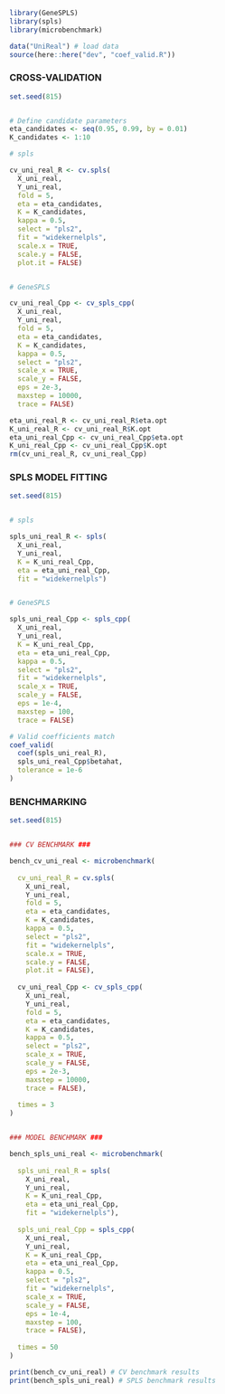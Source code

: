 
```r
library(GeneSPLS)
library(spls)
library(microbenchmark)

data("UniReal") # load data
source(here::here("dev", "coef_valid.R"))
```


### CROSS-VALIDATION

```r
set.seed(815)


# Define candidate parameters
eta_candidates <- seq(0.95, 0.99, by = 0.01)
K_candidates <- 1:10

# spls

cv_uni_real_R <- cv.spls(
  X_uni_real,
  Y_uni_real,
  fold = 5,
  eta = eta_candidates,
  K = K_candidates,
  kappa = 0.5,
  select = "pls2",
  fit = "widekernelpls",
  scale.x = TRUE,
  scale.y = FALSE,
  plot.it = FALSE)


# GeneSPLS

cv_uni_real_Cpp <- cv_spls_cpp(
  X_uni_real,
  Y_uni_real,
  fold = 5,
  eta = eta_candidates,
  K = K_candidates,
  kappa = 0.5,
  select = "pls2",
  scale_x = TRUE,
  scale_y = FALSE,
  eps = 2e-3,
  maxstep = 10000,
  trace = FALSE)

eta_uni_real_R <- cv_uni_real_R$eta.opt
K_uni_real_R <- cv_uni_real_R$K.opt
eta_uni_real_Cpp <- cv_uni_real_Cpp$eta.opt
K_uni_real_Cpp <- cv_uni_real_Cpp$K.opt
rm(cv_uni_real_R, cv_uni_real_Cpp)
```


### SPLS MODEL FITTING

```r
set.seed(815)


# spls

spls_uni_real_R <- spls(
  X_uni_real,
  Y_uni_real,
  K = K_uni_real_Cpp,
  eta = eta_uni_real_Cpp,
  fit = "widekernelpls")


# GeneSPLS

spls_uni_real_Cpp <- spls_cpp(
  X_uni_real,
  Y_uni_real,
  K = K_uni_real_Cpp,
  eta = eta_uni_real_Cpp,
  kappa = 0.5,
  select = "pls2",
  fit = "widekernelpls",
  scale_x = TRUE,
  scale_y = FALSE,
  eps = 1e-4,
  maxstep = 100,
  trace = FALSE)

# Valid coefficients match
coef_valid(
  coef(spls_uni_real_R),
  spls_uni_real_Cpp$betahat,
  tolerance = 1e-6
)
```


### BENCHMARKING

```r
set.seed(815)


### CV BENCHMARK ###

bench_cv_uni_real <- microbenchmark(
  
  cv_uni_real_R = cv.spls(
    X_uni_real,
    Y_uni_real,
    fold = 5,
    eta = eta_candidates,
    K = K_candidates,
    kappa = 0.5,
    select = "pls2",
    fit = "widekernelpls",
    scale.x = TRUE,
    scale.y = FALSE,
    plot.it = FALSE),
  
  cv_uni_real_Cpp <- cv_spls_cpp(
    X_uni_real,
    Y_uni_real,
    fold = 5,
    eta = eta_candidates,
    K = K_candidates,
    kappa = 0.5,
    select = "pls2",
    scale_x = TRUE,
    scale_y = FALSE,
    eps = 2e-3,
    maxstep = 10000,
    trace = FALSE),
  
  times = 3
)


### MODEL BENCHMARK ###

bench_spls_uni_real <- microbenchmark(
  
  spls_uni_real_R = spls(
    X_uni_real,
    Y_uni_real,
    K = K_uni_real_Cpp,
    eta = eta_uni_real_Cpp,
    fit = "widekernelpls"),
  
  spls_uni_real_Cpp = spls_cpp(
    X_uni_real,
    Y_uni_real,
    K = K_uni_real_Cpp,
    eta = eta_uni_real_Cpp,
    kappa = 0.5,
    select = "pls2",
    fit = "widekernelpls",
    scale_x = TRUE,
    scale_y = FALSE,
    eps = 1e-4,
    maxstep = 100,
    trace = FALSE),
  
  times = 50
)
```

```r
print(bench_cv_uni_real) # CV benchmark results
print(bench_spls_uni_real) # SPLS benchmark results
```
